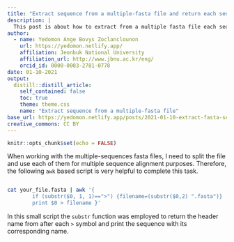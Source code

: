 ```yaml
---
title: "Extract sequence from a multiple-fasta file and return each sequence with the corresponding name"
description: |
  This post is about how to extract from a multiple fasta file each sequence with the corresponding header
author:
  - name: Yedomon Ange Bovys Zoclanclounon
    url: https://yedomon.netlify.app/
    affiliation: Jeonbuk National University
    affiliation_url: http://www.jbnu.ac.kr/eng/
    orcid_id: 0000-0003-2781-0778
date: 01-10-2021
output:
  distill::distill_article:
    self_contained: false
    toc: true
    theme: theme.css
    name: "Extract sequence from a multiple-fasta file"
base_url: https://yedomon.netlify.app/posts/2021-01-10-extract-fasta-sequence-from-a-multiple-fasta-file/
creative_commons: CC BY
---
```



```r
knitr::opts_chunk$set(echo = FALSE)
```

When working with the multiple-sequences fasta files, I need to split the file and use each of them for multiple sequence alignment purposes. Therefore, the following `awk` based script is very helpful to complete this task.


```bash

cat your_file.fasta | awk '{
        if (substr($0, 1, 1)==">") {filename=(substr($0,2) ".fasta")}
        print $0 > filename }'


```


In this small script the `substr` function was employed to return the header name from after each `>` symbol and print the sequence with its corresponding name. 





